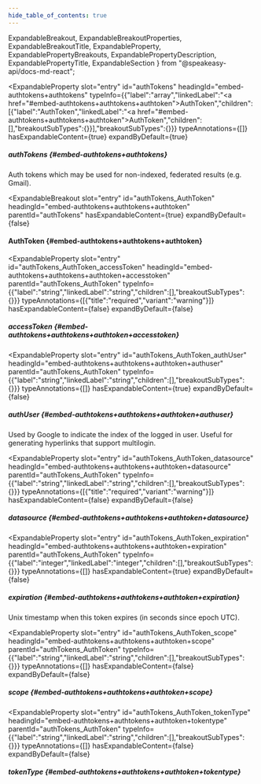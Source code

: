 ```yaml
---
hide_table_of_contents: true
---
```

  ExpandableBreakout,
  ExpandableBreakoutProperties,
  ExpandableBreakoutTitle,
  ExpandableProperty,
  ExpandablePropertyBreakouts,
  ExpandablePropertyDescription,
  ExpandablePropertyTitle,
  ExpandableSection
} from "@speakeasy-api/docs-md-react";

<ExpandableSection>

<ExpandableProperty
  slot="entry"
  id="authTokens"
  headingId="embed-authtokens+authtokens"
  typeInfo={{"label":"array","linkedLabel":"<a href=\"#embed-authtokens+authtokens+authtoken\">AuthToken</a>","children":[{"label":"AuthToken","linkedLabel":"<a href=\"#embed-authtokens+authtokens+authtoken\">AuthToken</a>","children":[],"breakoutSubTypes":{}}],"breakoutSubTypes":{}}}
  typeAnnotations={[]}
  hasExpandableContent={true}
  expandByDefault={true}
>

<ExpandablePropertyTitle slot="title">

##### authTokens \{#embed-authtokens+authtokens\}

</ExpandablePropertyTitle>

<ExpandablePropertyDescription slot="description">

Auth tokens which may be used for non-indexed, federated results (e.g. Gmail).

</ExpandablePropertyDescription>

<ExpandablePropertyBreakouts slot="breakouts">

<ExpandableBreakout
  slot="entry"
  id="authTokens_AuthToken"
  headingId="embed-authtokens+authtokens+authtoken"
  parentId="authTokens"
  hasExpandableContent={true}
  expandByDefault={false}
>

<ExpandableBreakoutTitle slot="title">

#### AuthToken \{#embed-authtokens+authtokens+authtoken\}

</ExpandableBreakoutTitle>

<ExpandableBreakoutProperties slot="properties">

<ExpandableProperty
  slot="entry"
  id="authTokens_AuthToken_accessToken"
  headingId="embed-authtokens+authtokens+authtoken+accesstoken"
  parentId="authTokens_AuthToken"
  typeInfo={{"label":"string","linkedLabel":"string","children":[],"breakoutSubTypes":{}}}
  typeAnnotations={[{"title":"required","variant":"warning"}]}
  hasExpandableContent={false}
  expandByDefault={false}
>

<ExpandablePropertyTitle slot="title">

##### accessToken \{#embed-authtokens+authtokens+authtoken+accesstoken\}

</ExpandablePropertyTitle>

</ExpandableProperty>

<ExpandableProperty
  slot="entry"
  id="authTokens_AuthToken_authUser"
  headingId="embed-authtokens+authtokens+authtoken+authuser"
  parentId="authTokens_AuthToken"
  typeInfo={{"label":"string","linkedLabel":"string","children":[],"breakoutSubTypes":{}}}
  typeAnnotations={[]}
  hasExpandableContent={true}
  expandByDefault={false}
>

<ExpandablePropertyTitle slot="title">

##### authUser \{#embed-authtokens+authtokens+authtoken+authuser\}

</ExpandablePropertyTitle>

<ExpandablePropertyDescription slot="description">

Used by Google to indicate the index of the logged in user. Useful for generating hyperlinks that support multilogin.

</ExpandablePropertyDescription>

</ExpandableProperty>

<ExpandableProperty
  slot="entry"
  id="authTokens_AuthToken_datasource"
  headingId="embed-authtokens+authtokens+authtoken+datasource"
  parentId="authTokens_AuthToken"
  typeInfo={{"label":"string","linkedLabel":"string","children":[],"breakoutSubTypes":{}}}
  typeAnnotations={[{"title":"required","variant":"warning"}]}
  hasExpandableContent={false}
  expandByDefault={false}
>

<ExpandablePropertyTitle slot="title">

##### datasource \{#embed-authtokens+authtokens+authtoken+datasource\}

</ExpandablePropertyTitle>

</ExpandableProperty>

<ExpandableProperty
  slot="entry"
  id="authTokens_AuthToken_expiration"
  headingId="embed-authtokens+authtokens+authtoken+expiration"
  parentId="authTokens_AuthToken"
  typeInfo={{"label":"integer","linkedLabel":"integer","children":[],"breakoutSubTypes":{}}}
  typeAnnotations={[]}
  hasExpandableContent={true}
  expandByDefault={false}
>

<ExpandablePropertyTitle slot="title">

##### expiration \{#embed-authtokens+authtokens+authtoken+expiration\}

</ExpandablePropertyTitle>

<ExpandablePropertyDescription slot="description">

Unix timestamp when this token expires (in seconds since epoch UTC).

</ExpandablePropertyDescription>

</ExpandableProperty>

<ExpandableProperty
  slot="entry"
  id="authTokens_AuthToken_scope"
  headingId="embed-authtokens+authtokens+authtoken+scope"
  parentId="authTokens_AuthToken"
  typeInfo={{"label":"string","linkedLabel":"string","children":[],"breakoutSubTypes":{}}}
  typeAnnotations={[]}
  hasExpandableContent={false}
  expandByDefault={false}
>

<ExpandablePropertyTitle slot="title">

##### scope \{#embed-authtokens+authtokens+authtoken+scope\}

</ExpandablePropertyTitle>

</ExpandableProperty>

<ExpandableProperty
  slot="entry"
  id="authTokens_AuthToken_tokenType"
  headingId="embed-authtokens+authtokens+authtoken+tokentype"
  parentId="authTokens_AuthToken"
  typeInfo={{"label":"string","linkedLabel":"string","children":[],"breakoutSubTypes":{}}}
  typeAnnotations={[]}
  hasExpandableContent={false}
  expandByDefault={false}
>

<ExpandablePropertyTitle slot="title">

##### tokenType \{#embed-authtokens+authtokens+authtoken+tokentype\}

</ExpandablePropertyTitle>

</ExpandableProperty>

</ExpandableBreakoutProperties>

</ExpandableBreakout>

</ExpandablePropertyBreakouts>

</ExpandableProperty>

</ExpandableSection>